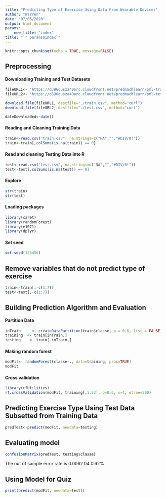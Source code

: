 ```yaml
---
title: "Predicting Type of Exercise Using Data From Wearable Devices"
author: "Warren"
date: "07/05/2020"
output: html_document
params: 
    new_title: "index"
title: "`r params$index`"
---
```


```r
knitr::opts_chunk$set(echo = TRUE, message=FALSE)
```

## Preprocessing
#### Downloading Training and Test Datasets
```r
fileURL1<- "https://d396qusza40orc.cloudfront.net/predmachlearn/pml-training.csv"
fileURL2<- "https://d396qusza40orc.cloudfront.net/predmachlearn/pml-testing.csv"

download.file(fileURL1, destfile="./train.csv", method="curl")
download.file(fileURL2, destfile="./test.csv", method="curl")

dateDownloaded<-date()
```

#### Reading and Cleaning Training Data
```r
train<-read.csv("train.csv", na.strings=c("NA","","#DIV/0!"))
train<-train[,colSums(is.na(train)) == 0]
```

#### Read and cleaning Testing Data into R
```r
test<-read.csv("test.csv", na.strings=c("NA","","#DIV/0!"))
test<-test[,colSums(is.na(test)) == 0]
```

#### Explore

```r
str(train)
str(test)
```

#### Loading packages
```r
library(caret)
library(randomForest)
library(e1071)
library(dplyr)
```

#### Set seed
```r
set.seed(123456)
```

## Remove variables that do not predict type of exercise
```r
train<-train[,-c(1:7)]
test<-test[,-c(1:7)]
```

## Building Prediction Algorithm and Evaluation
#### Partition Data
```r
inTrain     <- createDataPartition(train$classe, p = 0.6, list = FALSE)
training  <- train[inTrain,]
testing    <- train[-inTrain,]
```

#### Making random forest
```r
modFit<- randomForest(classe~., data=training, prox=TRUE)
modFit
```

#### Cross validation
```r
library(rfUtilities)
rf.crossValidation(modFit, training[,1:52], p=0.6, n=4, ntree=500)
```


## Predicting Exercise Type Using Test Data Subsetted from Training Data
```r
predTest<-predict(modFit, newdata=testing)
```

## Evaluating model
```r
confusionMatrix(predTest, testing$classe)
```

The out of sample error rate is 0.0062 04 0.62%

## Using Model for Quiz
```r
print(predict(modFit, newdata=test))
```
